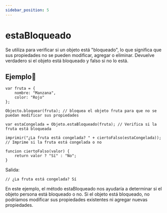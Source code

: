 ```yaml
---
sidebar_position: 5
---
```



# estaBloqueado

Se utiliza para verificar si un objeto está "bloqueado", lo que significa que sus propiedades no se pueden modificar, agregar o eliminar. Devuelve verdadero si el objeto está bloqueado y falso si no lo está.

## Ejemplo📝

```dummy
var fruta = {
    nombre: "Manzana",
    color: "Rojo"
};

Objecto.bloquear(fruta); // bloquea el objeto fruta para que no se puedan modificar sus propiedades

var estaCongelada = Objeto.estaBloqueado(fruta); // Verifica si la fruta está bloqueada

imprimir("¿La fruta está congelada? " + ciertoFalso(estaCongelada)); // Imprime si la fruta está congelada o no

funcion ciertoFalso(valor) {
    return valor ? "Sí" : "No";
}
```
Salida:

```dummy
// ¿La fruta está congelada? Sí
```

En este ejemplo, el método estaBloqueado nos ayudaría a determinar si el objeto persona está bloqueado o no. Si el objeto está bloqueado, no podríamos modificar sus propiedades existentes ni agregar nuevas propiedades.